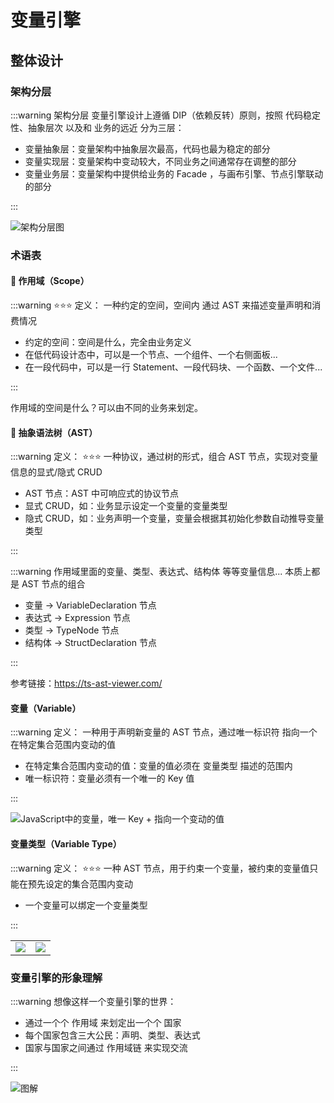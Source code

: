 # 变量引擎

## 整体设计

### 架构分层

:::warning 架构分层
变量引擎设计上遵循 DIP（依赖反转）原则，按照 代码稳定性、抽象层次 以及和 业务的远近 分为三层：
- 变量抽象层：变量架构中抽象层次最高，代码也最为稳定的部分
- 变量实现层：变量架构中变动较大，不同业务之间通常存在调整的部分
- 变量业务层：变量架构中提供给业务的 Facade ，与画布引擎、节点引擎联动的部分

:::

![架构分层图](@/public/variable-engine.png)


### 术语表

#### 🌟 作用域（Scope）
:::warning ⭐️⭐️⭐️ 定义：
一种约定的空间，空间内 通过 AST 来描述变量声明和消费情况
- 约定的空间：空间是什么，完全由业务定义
- 在低代码设计态中，可以是一个节点、一个组件、一个右侧面板...
- 在一段代码中，可以是一行 Statement、一段代码块、一个函数、一个文件...

:::

作用域的空间是什么？可以由不同的业务来划定。


#### 🌟 抽象语法树（AST）

:::warning 定义：
⭐️⭐️⭐️ 一种协议，通过树的形式，组合 AST 节点，实现对变量信息的显式/隐式 CRUD
- AST 节点：AST 中可响应式的协议节点
- 显式 CRUD，如：业务显示设定一个变量的变量类型
- 隐式 CRUD，如：业务声明一个变量，变量会根据其初始化参数自动推导变量类型

:::

:::warning 作用域里面的变量、类型、表达式、结构体 等等变量信息... 本质上都是 AST 节点的组合
- 变量 -> VariableDeclaration 节点
- 表达式 -> Expression 节点
- 类型 -> TypeNode 节点
- 结构体 -> StructDeclaration 节点

:::

参考链接：https://ts-ast-viewer.com/

#### 变量（Variable）

:::warning 定义：
一种用于声明新变量的 AST 节点，通过唯一标识符 指向一个 在特定集合范围内变动的值
- 在特定集合范围内变动的值：变量的值必须在 变量类型 描述的范围内
- 唯一标识符：变量必须有一个唯一的 Key 值

:::

![JavaScript中的变量，唯一 Key + 指向一个变动的值](@/public/variable-code.png)

#### 变量类型（Variable Type）

:::warning 定义：
⭐️⭐️⭐️ 一种 AST 节点，用于约束一个变量，被约束的变量值只能在预先设定的集合范围内变动
- 一个变量可以绑定一个变量类型

:::
<table>
  <tr>
    <td><img loading="lazy" src="/variable-type1.png"/></td>
    <td><img loading="lazy" src="/variable-type2.png"/></td>
  </tr>
</table>

### 变量引擎的形象理解

:::warning 想像这样一个变量引擎的世界：
- 通过一个个 作用域 来划定出一个个 国家
- 每个国家包含三大公民：声明、类型、表达式
- 国家与国家之间通过 作用域链 来实现交流

:::

![图解](@/public/varaible-zone.png)
